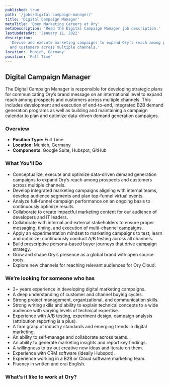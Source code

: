 ```yaml
---
published: true
path: '/jobs/digital-campaign-manager/'
title: 'Digital Campaign Manager'
metaTitle: 'Open Marketing Careers at Ory'
metaDescription: 'Read the Digital Campaign Manager job description.'
lastUpdatedAt: 'January 11, 2022'
description:
  'Devise and execute marketing campaigns to expand Ory’s reach among prospects
  and customers across multiple channels.'
location: 'Munich, Germany'
position: 'Full Time'
---
```



## Digital Campaign Manager

<About />

The Digital Campaign Manager is responsible for developing strategic plans for
communicating Ory’s brand message on an international level to expand reach
among prospects and customers across multiple channels. This includes
development and execution of end-to-end, integrated B2B demand generation
programs as well as building and maintaining a campaign calendar to plan and
optimize data-driven demand generation campaigns.

### Overview

- **Position Type:** Full Time
- **Location**: Munich, Germany
- **Components**: Google Suite, Hubspot, GitHub

### What You'll Do

- Conceptualize, execute and optimize data-driven demand generation campaigns to
  expand Ory’s reach among prospects and customers across multiple channels.
- Develop integrated marketing campaigns aligning with internal teams, develop
  audience segments and plan top-funnel virtual events.
- Analyze full-funnel campaign performance on an ongoing basis to continuously
  optimize results
- Collaborate to create impactful marketing content for our audience of
  developers and IT leaders.
- Collaborate with internal and external stakeholders to ensure proper
  messaging, timing, and execution of multi-channel campaigns.
- Apply an experimentation mindset to marketing campaigns to test, learn and
  optimize; continuously conduct A/B testing across all channels.
- Build prescriptive persona-based buyer journeys that drive campaign strategy.
- Grow and shape Ory’s presence as a global brand with open source roots.
- Explore new channels for reaching relevant audiences for Ory Cloud.

### We’re looking for someone who has

- 3+ years experience in developing digital marketing campaigns.
- A deep understanding of customer and channel buying cycles.
- Strong project management, organizational, and communication skills.
- Strong writing skills and ability to explain technical concepts to a wide
  audience with varying levels of technical expertise.
- Experience with A/B testing, experiment design, campaign analysis (attribution
  reporting is a plus).
- A firm grasp of industry standards and emerging trends in digital marketing.
- An ability to self-manage and collaborate across teams.
- An ability to generate marketing insights and report key findings.
- A willingness to try out creative new ideas and iterate on them.
- Experience with CRM software (ideally Hubspot).
- Experience working in a B2B or Cloud software marketing team.
- Fluency in written and oral English.

### What’s it like to work at Ory?

<WorkAtOry />
